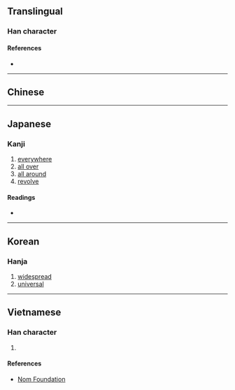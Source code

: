 {{also|遍}}
{{character info/new}}
==Translingual==

===Han character===
{{Han char|rn=60|rad=彳|as=09|sn=12|four=|canj=HOHSB,HOISB|ids=⿰彳扁}}

====References====
* {{Han ref|kx=0369.130|dkj=10174|dj=0695.050|hdz=20836.090|uh=5FA7|ud=24487}}

----

==Chinese==
{{zh-see|遍|v}}

----

==Japanese==

===Kanji===
{{ja-kanji|grade=|rs=彳09}}

# [[everywhere]]
# [[all over]]
# [[all around]]
# [[revolve]]

====Readings====
* {{ja-readings|on=[[へん]] (hen), [[べん]] (ben)|kun=[[あまねし]] (amaneshi), [[あまねく]] (amaneku)}}

----

==Korean==

===Hanja===
{{ko-hanja|hangeul=편|eumhun=|rv=pyeon|mr=p'yŏn|y=phyen}}

# [[widespread]]
# [[universal]]

----

==Vietnamese==

===Han character===
{{vi-readings|rs=彳09|hanviet=biến}}

# {{defn|lang=vi|sort=彳09}}

====References====
* [http://nomfoundation.org/common/nom_details.php?codepoint=5fa7 Nom Foundation]
